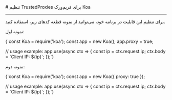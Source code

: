 

<Layout>
<Head>
<title>مستندات پیکربندی و تنظیمات TrustedProxies در Koa - لیارا</title>
<meta property="og:title" content="مستندات خدمات رایانش ابری لیارا" />
<meta property="og:description" content="مستندات مربوط به نحوه تنظیم و پیکربندی TrustedProxies در برنامه Koa در پلتفرم NodeJS در لیارا"  />
<meta property="og:image" content="https://media.liara.ir/logos/liara-poster.jpg" />
</Head>
# تنظیم TrustedProxies برای فریم‌ورک Koa
<hr className="mb-2" />

برای تنظیم این قابلیت در برنامه خود، می‌توانید از نمونه قطعه کدهای زیر، استفاده کنید.

نمونه اول:
<div className="h-2" />
<div dir='ltr'>
    <Highlight className="bash">
        {`const Koa = require('koa');
const app = new Koa();
app.proxy = true; 

// usage example:
app.use(async ctx => {
  const ip = ctx.request.ip;
  ctx.body = \`Client IP: \${ip}\`;
});`}
    </Highlight>
</div>
<div className="h-2" />

نمونه دوم:
<div className="h-2" />
<div dir='ltr'>
    <Highlight className="bash">
        {`const Koa = require('koa');
const app = new Koa({ proxy: true });

// usage example:
app.use(async ctx => {
  const ip = ctx.request.ip;
  ctx.body = \`Client IP: \${ip}\`;
});`}
    </Highlight>
</div>
<div className="h-2" />

</Layout>